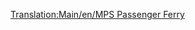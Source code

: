 [[Translation:Main/en/MPS Passenger Ferry]]
{{Template:Schepen/Nl
|Afbeelding=[[File:en/Ferry.png|MPS veerboot]]
|Naam=MPS veerboot
|Kosten=£18,279 ($36,558)
|Snelheid=32 km/h (20 mph)
|Onderhoudskosten=£1,476 ($2,952)
|Ontworpen=1926 	
|Levensduur=30
|Capaciteit=100 passagiers
|Omschrijving=De MPS veerboot is een trage passagiersveerboot ontworpen voor verbindingen tussen 2 havens over een lange afstand.
|Real-life=Fictief. MPS is een acroniem voor Microprose, de originele uitgever van Transport Tycoon.
}}